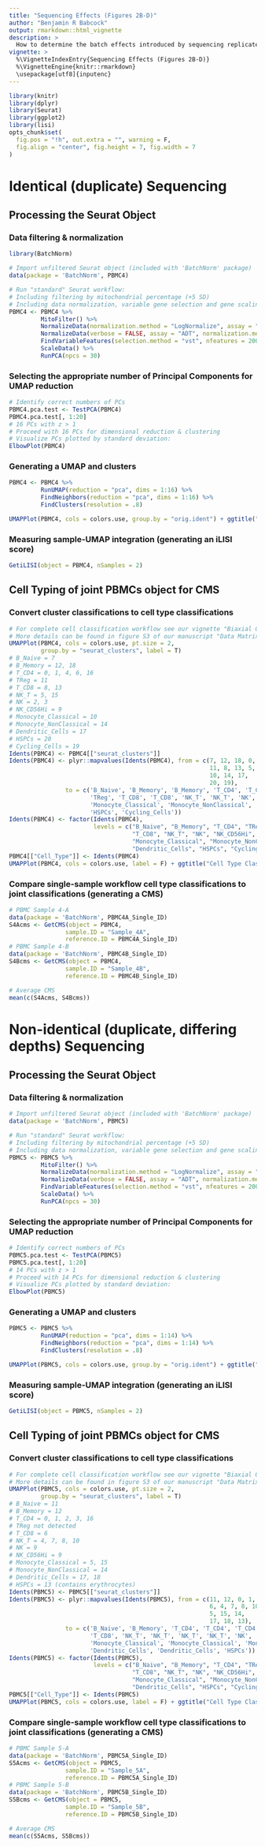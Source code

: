```yaml
---
title: "Sequencing Effects (Figures 2B-D)"
author: "Benjamin R Babcock"
output: rmarkdown::html_vignette
description: >
  How to determine the batch effects introduced by sequencing replicate and depth? scRNA-Seq libraries generated from two independently processed PBMC samples were sequenced in duplicate (for a total of four sequencing outputs from two PBMC samples). PBMC sample 4 was sequenced twice without altering any parameters, while PBMC sample 5 was sequenced twice to a different depth of sequence. This vignette describes how we use CMS and iLISI scoring to determine the batch effects occuring from identical sequencing at different times, and from sequencing depth. The sample duplicating scheme is depicted in figure 2B, while results of this workflow are depicted in figures 2C-D.
vignette: >
  %\VignetteIndexEntry{Sequencing Effects (Figures 2B-D)}
  %\VignetteEngine{knitr::rmarkdown}
  \usepackage[utf8]{inputenc}
---
```

```r
library(knitr)
library(dplyr)
library(Seurat)
library(ggplot2)
library(lisi)
opts_chunk$set(
  fig.pos = "!h", out.extra = "", warning = F, 
  fig.align = "center", fig.height = 7, fig.width = 7
)
```

# Identical (duplicate) Sequencing
## Processing the Seurat Object
### Data filtering & normalization
```r
library(BatchNorm)

# Import unfiltered Seurat object (included with 'BatchNorm' package)
data(package = 'BatchNorm', PBMC4)

# Run "standard" Seurat workflow: 
# Including filtering by mitochondrial percentage (+5 SD)
# Including data normalization, variable gene selection and gene scaling (performed on all samples together)
PBMC4 <- PBMC4 %>% 
         MitoFilter() %>% 
         NormalizeData(normalization.method = "LogNormalize", assay = "RNA", scale.factor = 10000) %>% 
         NormalizeData(verbose = FALSE, assay = "ADT", normalization.method = "CLR") %>%
         FindVariableFeatures(selection.method = "vst", nfeatures = 2000) %>%
         ScaleData() %>% 
         RunPCA(npcs = 30)
```

### Selecting the appropriate number of Principal Components for UMAP reduction
```r
# Identify correct numbers of PCs
PBMC4.pca.test <- TestPCA(PBMC4)
PBMC4.pca.test[, 1:20]
# 16 PCs with z > 1
# Proceed with 16 PCs for dimensional reduction & clustering
# Visualize PCs plotted by standard deviation:
ElbowPlot(PBMC4)
```

### Generating a UMAP and clusters
```r
PBMC4 <- PBMC4 %>% 
         RunUMAP(reduction = "pca", dims = 1:16) %>%
         FindNeighbors(reduction = "pca", dims = 1:16) %>%
         FindClusters(resolution = .8)

UMAPPlot(PBMC4, cols = colors.use, group.by = "orig.ident") + ggtitle("Default Workflow")
```

### Measuring sample-UMAP integration (generating an iLISI score)
```r
GetiLISI(object = PBMC4, nSamples = 2)
```

## Cell Typing of joint PBMCs object for CMS
### Convert cluster classifications to cell type classifications
```r
# For complete cell classification workflow see our vignette "Biaxial Gating of a Single Sample"
# More details can be found in figure S3 of our manuscript "Data Matrix Normalization and Merging Strategies Minimize Batch-specific Systemic Variation in scRNA-Seq Data."
UMAPPlot(PBMC4, cols = colors.use, pt.size = 2, 
         group.by = "seurat_clusters", label = T)
# B_Naive = 7
# B_Memory = 12, 18
# T_CD4 = 0, 1, 4, 6, 16
# TReg = 11
# T_CD8 = 8, 13
# NK_T = 5, 15
# NK = 2, 3
# NK_CD56Hi = 9
# Monocyte_Classical = 10
# Monocyte_NonClassical = 14
# Dendritic_Cells = 17
# HSPCs = 20
# Cycling_Cells = 19
Idents(PBMC4) <- PBMC4[["seurat_clusters"]]
Idents(PBMC4) <- plyr::mapvalues(Idents(PBMC4), from = c(7, 12, 18, 0, 1, 4, 6, 16,
                                                         11, 8, 13, 5, 15, 2, 3, 9,
                                                         10, 14, 17,
                                                         20, 19), 
                to = c('B_Naive', 'B_Memory', 'B_Memory', 'T_CD4', 'T_CD4', 'T_CD4', 'T_CD4', 'T_CD4',
                       'TReg', 'T_CD8', 'T_CD8', 'NK_T', 'NK_T', 'NK', 'NK', 'NK_CD56Hi',
                       'Monocyte_Classical', 'Monocyte_NonClassical', 'Dendritic_Cells',
                       'HSPCs', 'Cycling_Cells'))
Idents(PBMC4) <- factor(Idents(PBMC4),
                        levels = c("B_Naive", "B_Memory", "T_CD4", "TReg",
                                   "T_CD8", "NK_T", "NK", "NK_CD56Hi",
                                   "Monocyte_Classical", "Monocyte_NonClassical",
                                   "Dendritic_Cells", "HSPCs", "Cycling_Cells"))
PBMC4[["Cell_Type"]] <- Idents(PBMC4)
UMAPPlot(PBMC4, cols = colors.use, label = F) + ggtitle("Cell Type Classifications")
```

### Compare single-sample workflow cell type classifications to joint classifications (generating a CMS)
```r
# PBMC Sample 4-A
data(package = 'BatchNorm', PBMC4A_Single_ID)
S4Acms <- GetCMS(object = PBMC4, 
                sample.ID = "Sample_4A", 
                reference.ID = PBMC4A_Single_ID)
# PBMC Sample 4-B
data(package = 'BatchNorm', PBMC4B_Single_ID)
S4Bcms <- GetCMS(object = PBMC4, 
                sample.ID = "Sample_4B", 
                reference.ID = PBMC4B_Single_ID)

# Average CMS
mean(c(S4Acms, S4Bcms))
```

# Non-identical (duplicate, differing depths) Sequencing
## Processing the Seurat Object
### Data filtering & normalization
```r
# Import unfiltered Seurat object (included with 'BatchNorm' package)
data(package = 'BatchNorm', PBMC5)

# Run "standard" Seurat workflow: 
# Including filtering by mitochondrial percentage (+5 SD)
# Including data normalization, variable gene selection and gene scaling (performed on all samples together)
PBMC5 <- PBMC5 %>% 
         MitoFilter() %>% 
         NormalizeData(normalization.method = "LogNormalize", assay = "RNA", scale.factor = 10000) %>% 
         NormalizeData(verbose = FALSE, assay = "ADT", normalization.method = "CLR") %>%
         FindVariableFeatures(selection.method = "vst", nfeatures = 2000) %>%
         ScaleData() %>% 
         RunPCA(npcs = 30)
```

### Selecting the appropriate number of Principal Components for UMAP reduction
```r
# Identify correct numbers of PCs
PBMC5.pca.test <- TestPCA(PBMC5)
PBMC5.pca.test[, 1:20]
# 14 PCs with z > 1
# Proceed with 14 PCs for dimensional reduction & clustering
# Visualize PCs plotted by standard deviation:
ElbowPlot(PBMC5)
```

### Generating a UMAP and clusters
```r
PBMC5 <- PBMC5 %>% 
         RunUMAP(reduction = "pca", dims = 1:14) %>%
         FindNeighbors(reduction = "pca", dims = 1:14) %>%
         FindClusters(resolution = .8)

UMAPPlot(PBMC5, cols = colors.use, group.by = "orig.ident") + ggtitle("Default Workflow")
```

### Measuring sample-UMAP integration (generating an iLISI score)
```r
GetiLISI(object = PBMC5, nSamples = 2)
```

## Cell Typing of joint PBMCs object for CMS
### Convert cluster classifications to cell type classifications
```r
# For complete cell classification workflow see our vignette "Biaxial Gating of a Single Sample"
# More details can be found in figure S3 of our manuscript "Data Matrix Normalization and Merging Strategies Minimize Batch-specific Systemic Variation in scRNA-Seq Data."
UMAPPlot(PBMC5, cols = colors.use, pt.size = 2, 
         group.by = "seurat_clusters", label = T)
# B_Naive = 11
# B_Memory = 12
# T_CD4 = 0, 1, 2, 3, 16
# TReg not detected
# T_CD8 = 6
# NK_T = 4, 7, 8, 10
# NK = 9
# NK_CD56Hi = 9
# Monocyte_Classical = 5, 15
# Monocyte_NonClassical = 14
# Dendritic_Cells = 17, 18
# HSPCs = 13 (contains erythrocytes)
Idents(PBMC5) <- PBMC5[["seurat_clusters"]]
Idents(PBMC5) <- plyr::mapvalues(Idents(PBMC5), from = c(11, 12, 0, 1, 2, 3, 16,
                                                         6, 4, 7, 8, 10, 9,
                                                         5, 15, 14,
                                                         17, 18, 13), 
                to = c('B_Naive', 'B_Memory', 'T_CD4', 'T_CD4', 'T_CD4', 'T_CD4', 'T_CD4',
                       'T_CD8', 'NK_T', 'NK_T', 'NK_T', 'NK_T', 'NK',
                       'Monocyte_Classical', 'Monocyte_Classical', 'Monocyte_NonClassical',
                       'Dendritic_Cells', 'Dendritic_Cells', 'HSPCs'))
Idents(PBMC5) <- factor(Idents(PBMC5),
                        levels = c("B_Naive", "B_Memory", "T_CD4", "TReg",
                                   "T_CD8", "NK_T", "NK", "NK_CD56Hi",
                                   "Monocyte_Classical", "Monocyte_NonClassical",
                                   "Dendritic_Cells", "HSPCs", "Cycling_Cells"))
PBMC5[["Cell_Type"]] <- Idents(PBMC5)
UMAPPlot(PBMC5, cols = colors.use, label = F) + ggtitle("Cell Type Classifications")
```

### Compare single-sample workflow cell type classifications to joint classifications (generating a CMS)
```r
# PBMC Sample 5-A
data(package = 'BatchNorm', PBMC5A_Single_ID)
S5Acms <- GetCMS(object = PBMC5, 
                sample.ID = "Sample_5A", 
                reference.ID = PBMC5A_Single_ID)
# PBMC Sample 5-B
data(package = 'BatchNorm', PBMC5B_Single_ID)
S5Bcms <- GetCMS(object = PBMC5, 
                sample.ID = "Sample_5B", 
                reference.ID = PBMC5B_Single_ID)

# Average CMS
mean(c(S5Acms, S5Bcms))
```
